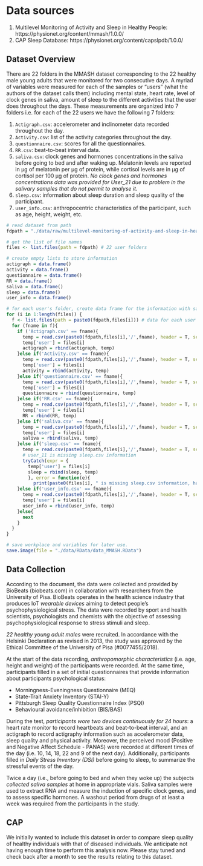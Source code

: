 # Data sources
1. Multilevel Monitoring of Activity and Sleep in Healthy People: https://physionet.org/content/mmash/1.0.0/
2. CAP Sleep Database: https://physionet.org/content/capslpdb/1.0.0/

## Dataset Overview

There are 22 folders in the MMASH dataset corresponding to the 22 healthy male young adults that were monitored for two consecutive days. A myriad of variables were measured for each of the samples or "users" (what the authors of the dataset calls them) including mental state, heart rate, level of clock genes in saliva, amount of sleep to the different activities that the user does throughout the days. These measurements are organized into 7 folders i.e. for each of the 22 users we have the following 7 folders:

1. `Actigraph.csv`: accelerometer and inclinometer data recorded throughout the day.
2. `Activity.csv`: list of the activity categories throughout the day.
3. `questionnaire.csv`: scores for all the questionnaires.
4. `RR.csv`: beat-to-beat interval data.
5. `saliva.csv`: clock genes and hormones concentrations in the saliva before going to bed and after waking up. Melatonin levels are reported in μg of melatonin per μg of protein, while cortisol levels are in μg of cortisol per 100 μg of protein. *No clock genes and hormones concentrations data was provided for User_21 due to problem in the salivary samples that do not permit to analyse it.*
6. `sleep.csv`: information about sleep duration and sleep quality of the participant.
7. `user_info.csv`: anthropocentric characteristics of the participant, such as age, height, weight, etc.


```r
# read dataset from path
fdpath = "./data/raw/multilevel-monitoring-of-activity-and-sleep-in-healthy-people-1.0.0/DataPaper/" 

# get the list of file names
files <- list.files(path = fdpath) # 22 user folders

# create empty lists to store information
actigraph = data.frame()
activity = data.frame()
questionnaire = data.frame()
RR = data.frame()
saliva = data.frame()
sleep = data.frame()
user_info = data.frame()

# for each user's folder, create data frame for the information with same source and function.
for (i in 1:length(files)) {
  f <- list.files(path = paste0(fdpath,files[i])) # data for each user
  for (fname in f){
    if ('Actigraph.csv' == fname){
      temp = read.csv(paste0(fdpath,files[i],'/',fname), header = T, sep = ",")
      temp['user'] = files[i]
      actigraph = rbind(actigraph, temp)
    }else if('Activity.csv' == fname){
      temp = read.csv(paste0(fdpath,files[i],'/',fname), header = T, sep = ",")
      temp['user'] = files[i]
      activity = rbind(activity, temp)
    }else if('questionnaire.csv' == fname){
      temp = read.csv(paste0(fdpath,files[i],'/',fname), header = T, sep = ",")
      temp['user'] = files[i]
      questionnaire = rbind(questionnaire, temp)
    }else if('RR.csv' == fname){
      temp = read.csv(paste0(fdpath,files[i],'/',fname), header = T, sep = ",")
      temp['user'] = files[i]
      RR = rbind(RR, temp)
    }else if('saliva.csv' == fname){
      temp = read.csv(paste0(fdpath,files[i],'/',fname), header = T, sep = ",")
      temp['user'] = files[i]
      saliva = rbind(saliva, temp)
    }else if('sleep.csv' == fname){
      temp = read.csv(paste0(fdpath,files[i],'/',fname), header = T, sep = ",")
      # user_11 is missing sleep.csv information
      tryCatch(expr = {
        temp['user'] = files[i]
        sleep = rbind(sleep, temp)
        }, error = function(e){
          print(paste0(files[i], " is missing sleep.csv information, having error", e))})
    }else if('user_info.csv' == fname){
      temp = read.csv(paste0(fdpath,files[i],'/',fname), header = T, sep = ",")
      temp['user'] = files[i]
      user_info = rbind(user_info, temp)
    }else{
      next
    }
  }
}

```


```r
# save workplace and variables for later use.
save.image(file = "./data/RData/data_MMASH.RData")
```

## Data Collection

According to the document, the data were collected and provided by BioBeats (biobeats.com) in collaboration with researchers from the University of Pisa. BioBeats operates in the health science industry that produces IoT *wearable devices* aiming to detect people's psychophysiological stress. The data were recorded by sport and health scientists, psychologists and chemists with the objective of assessing psychophysiological response to stress stimuli and sleep.

*22 healthy young adult males* were recruited. In accordance with the Helsinki Declaration as revised in 2013, the study was approved by the Ethical Committee of the University of Pisa (#0077455/2018).

At the start of the data recording, *anthropomorphic characteristics* (i.e. age, height and weight) of the participants were recorded. At the same time, participants filled in a set of initial questionnaires that provide information about participants psychological status: 

+ Morningness-Eveningness Questionnaire (MEQ)
+ State-Trait Anxiety Inventory (STAI-Y)
+ Pittsburgh Sleep Quality Questionnaire Index (PSQI) 
+ Behavioural avoidance/inhibition (BIS/BAS)

During the test, *participants wore two devices continuously for 24 hours*: a heart rate monitor to record heartbeats and beat-to-beat interval, and an actigraph to record actigraphy information such as accelerometer data, sleep quality and physical activity. Moreover, the perceived mood (Positive and Negative Affect Schedule - PANAS) were recorded at different times of the day (i.e. 10, 14, 18, 22 and 9 of the next day). Additionally, participants filled in *Daily Stress Inventory (DSI)* before going to sleep, to summarize the stressful events of the day.

Twice a day (i.e., before going to bed and when they woke up) the subjects *collected saliva samples* at home in appropriate vials. Saliva samples were used to extract RNA and measure the induction of specific clock genes, and to assess specific hormones. A washout period from drugs of at least a week was required from the participants in the study.

## CAP

We initially wanted to include this dataset in order to compare sleep quality of healthy individuals with that of diseased individuals. We anticipate not having enough time to perform this analysis now. Please stay tuned and check back after a month to see the results relating to this dataset.

